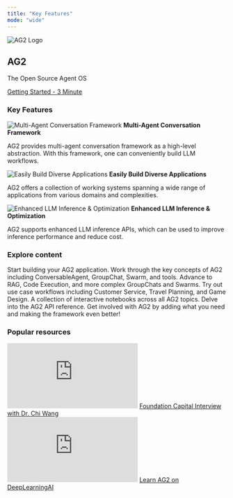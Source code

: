 ```yaml
---
title: "Key Features"
mode: "wide"
---
```


<div class="homepage-hero-section">
  <div class="hero-content">
    <div class="hero-logo-section">
      <img class="hero-logo" noZoom src="/static/img/ag2.svg" alt="AG2 Logo" />
    </div>
    <div class="hero-text-section">
      <h2 class="hero-title">AG2</h2>
      <p class="hero-subtitle">The Open Source Agent OS</p>
      <a class="hero-btn" href="/docs/home/quick-start">
        <div>Getting Started - 3 Minute</div>
      </a>
    </div>
  </div>
</div>

### Key Features

<div class="key-features">
    <CardGroup cols={3}>
        <Card>
            <div class="key-feature">
                <img noZoom src="/static/img/conv_2.svg" alt="Multi-Agent Conversation Framework" />
                <b>Multi-Agent Conversation Framework</b>
                <p>AG2 provides multi-agent conversation framework as a high-level abstraction. With this framework, one can conveniently build LLM workflows.</p>
            </div>
        </Card>
        <Card>
            <div class="key-feature">
                <img noZoom src="/static/img/autogen_app.svg" alt='Easily Build Diverse Applications' />
                <b>Easily Build Diverse Applications</b>
                <p>AG2 offers a collection of working systems spanning a wide range of applications from various domains and complexities.</p>
            </div>
        </Card>
        <Card>
            <div class="key-feature">
                <img noZoom src="/static/img/extend.svg" alt='Enhanced LLM Inference & Optimization' />
                <b>Enhanced LLM Inference & Optimization</b>
                <p>AG2 supports enhanced LLM inference APIs, which can be used to improve inference performance and reduce cost.</p>
            </div>
        </Card>
    </CardGroup>
</div>

### Explore content
<div class="explore-content">
  <div class="explore-content-grid-container">
    <CardGroup cols={2}>
      <Card title="Quick Start" href="/docs/home/quick-start">
        Start building your AG2 application.
      </Card>
      <Card title="Concepts" href="/docs/user-guide/basic-concepts/installing-ag2">
        Work through the key concepts of AG2 including ConversableAgent, GroupChat, Swarm, and tools.
      </Card>
      <Card title="Advanced Concepts" href="/docs/user-guide/advanced-concepts/rag">
        Advance to RAG, Code Execution, and more complex GroupChats and Swarms.
      </Card>
      <Card title="Use Cases" href="/docs/use-cases/use-cases/">
        Try out use case workflows including Customer Service, Travel Planning, and Game Design.
      </Card>
      <Card title="Notebook Examples" href="/docs/use-cases/notebooks/Notebooks">
        A collection of interactive notebooks across all AG2 topics.
      </Card>
      <Card title="API Reference" href="/docs/api-reference/autogen/AfterWork">
        Delve into the AG2 API reference.
      </Card>
      <Card title="How to Contribute" href="/docs/contributor-guide/contributing">
        Get involved with AG2 by adding what you need and making the framework even better!
      </Card>
    </CardGroup>
  </div>
</div>

### Popular resources
<div class="popular-resources">
  <CardGroup cols={2}>
    <Card>
      <div class="youtube-video">
        <iframe
          class="w-full aspect-video rounded-md"
          src="https://www.youtube.com/embed/RLwyXRVvlNk"
          title="YouTube video player"
          frameborder="0"
          allow="accelerometer; autoplay; clipboard-write; encrypted-media; gyroscope; picture-in-picture"
          allowfullscreen
        ></iframe>
        <a target="_blank" href="https://www.youtube.com/watch?v=RLwyXRVvlNk">
          Foundation Capital Interview with Dr. Chi Wang
        </a>
      </div>
    </Card>
    <Card>
      <div class="youtube-video">
        <iframe
          class="w-full aspect-video rounded-md"
          src="https://www.youtube.com/embed/TBNTH-fwGPE"
          title="YouTube video player"
          frameborder="0"
          allow="accelerometer; autoplay; clipboard-write; encrypted-media; gyroscope; picture-in-picture"
          allowfullscreen
        ></iframe>
        <a target="_blank" href="https://www.youtube.com/watch?v=TBNTH-fwGPE">
          Learn AG2 on DeepLearningAI
        </a>
      </div>
    </Card>
  </CardGroup>
</div>
